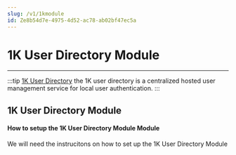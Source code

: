 ```yaml
---
slug: /v1/1kmodule
id: Ze8b54d7e-4975-4d52-ac78-ab02bf47ec5a
---
```

# 1K User Directory Module

* * *





:::tip [1K User Directory](#1KUserDirectory)
the 1K user directory is a centralized hosted user management service for local user authentication. 
:::


## <a name = "1KUserDirectory"></a>1K User Directory Module
#### How to setup the 1K User Directory Module Module
We will need the instrucitons on how to set up the 1K User Directory Module


